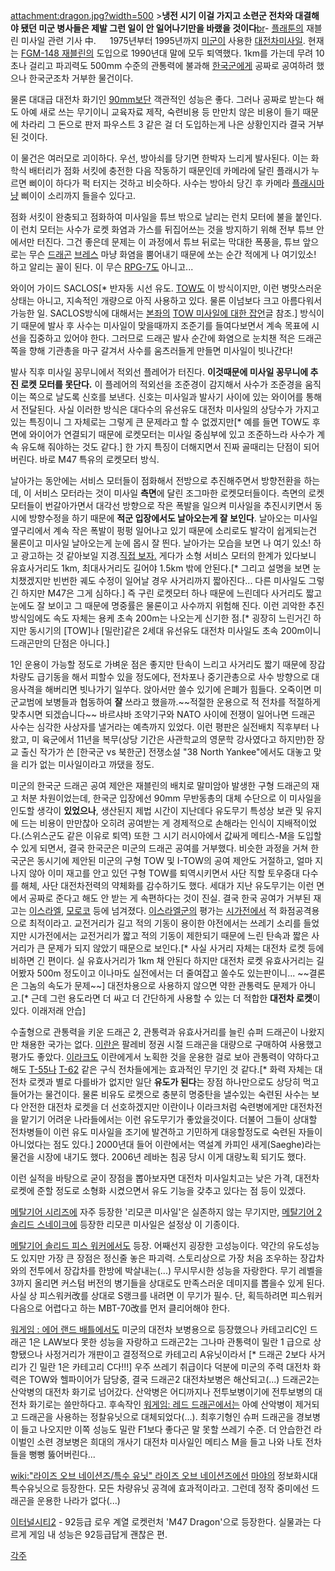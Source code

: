 attachment:dragon.jpg?width=500
>'''냉전 시기 이걸 가지고 소련군 전차와 대결해야 됐던 미군 병사들은 제발 그런 일이 안 일어나기만을 바랬을 것이다'''[[br]]- [[플래툰]]의 재블린 미사일 관련 기사 中.
　
1975년부터 1995년까지 [[미군]]이 사용한 [[대전차미사일]]. 현재는 [[FGM-148 재블린]]의 도입으로 1990년대 말에 모두 퇴역했다. 1km를 가는데 무려 10초나 걸리고 파괴력도 500mm 수준의 관통력에 불과해 [[한국군]]에게 공짜로 공여하려 했으나 한국군조차 거부한 물건이다.

물론 대대급 대전차 화기인 [[무반동총#s-4.2|90mm]]보단 객관적인 성능은 좋다. 그러나 공짜로 받는다 해도 아예 새로 쓰는 무기이니 교육자료 제작, 숙련비용 등 만만치 않은 비용이 들기 때문에 차라리 그 돈으로 판저 파우스트 3 같은 걸 더 도입하는게 나은 상황인지라 결국 거부 된 것이다.

이 물건은 여러모로 괴이하다. 우선, 방아쇠를 당기면 한박자 느리게 발사된다. 이는 화학식 배터리가 점화 서킷에 충전한 다음 작동하기 때문인데 카메라에 달린 플래시가 누르면 삐이이 하다가 퍽 터지는 것하고 비슷하다. 사수는 방아쇠 당긴 후 카메라 [[플래시(카메라)|플래시]]마냥 삐이이 소리까지 들을수 있다고.

점화 서킷이 완충되고 점화하여 미사일을 튜브 밖으로 날리는 런치 모터에 불을 붙인다. 이 런치 모터는 사수가 로켓 화염과 가스를 뒤집어쓰는 것을 방지하기 위해 전부 튜브 안에서만 터진다. 그건 좋은데 문제는 이 과정에서 튜브 뒤로는 막대한 폭풍을, 튜브 앞으로는 무슨 [[드래곤]] [[브레스]] 마냥 화염을 뿜어내기 때문에 쏘는 순간 적에게 나 여기있소! 하고 알리는 꼴이 된다. 이 무슨 [[RPG-7]]도 아니고...

와이어 가이드 SACLOS[* 반자동 시선 유도. [[TOW]]도 이 방식이지만, 이런 병맛스러운 상태는 아니고, 지속적인 개량으로 아직 사용하고 있다. 물론 이넘보다 크고 아름다워서 가능한 일. SACLOS방식에 대해서는 [[문제중년|본좌]]의 [http://gall.dcinside.com/list.php?id=military&no=11110&page=19140&bbs= TOW 미사일에 대한 잡언]글 참조.] 방식이기 때문에 발사 후 사수는 미사일이 맞을때까지 조준기를 들여다보면서 계속 목표에 시선을 집중하고 있어야 한다. 그러므로 드래곤 발사 순간에 화염으로 눈치챈 적은 드래곤 쪽을 향해 기관총을 마구 갈겨서 사수를 움츠러들게 만들면 미사일이 빗나간다!

발사 직후 미사일 꽁무니에서 적외선 플레어가 터진다. '''이것때문에 미사일 꽁무니에 추진 로켓 모터를 못단다.''' 이 플레어의 적외선을 조준경이 감지해서 사수가 조준경을 움직이는 쪽으로 날도록 신호를 보낸다. 신호는 미사일과 발사기 사이에 있는 와이어를 통해서 전달된다.
사실 이러한 방식은 대다수의 유선유도 대전차 미사일의 상당수가 가지고 있는 특징이니 그 자체로는 그렇게 큰 문제라고 할 수 없겠지만[* 예를 들면 TOW도 후면에 와이어가 연결되기 때문에 로켓모터는 미사일 중심부에 있고 조준하느라 사수가 계속 유도해 줘야하는 것도 같다.] 한 가지 특징이 더해지면서 진짜 골때리는 단점이 되어 버린다. 바로 M47 특유의 로켓모터 방식.

날아가는 동안에는 서비스 모터들이 점화해서 전방으로 추진해주면서 방향전환을 하는데, 이 서비스 모터라는 것이 미사일 '''측면'''에 달린 조그마한 로켓모터들이다. 측면의 로켓모터들이 번갈아가면서 대각선 방향으로 작은 폭발을 일으켜 미사일을 추진시키면서 동시에 방향수정을 하기 때문에 '''적군 입장에서도 날아오는게 잘 보인다'''. 날아오는 미사일 옆구리에서 계속 작은 폭발이 펑펑 일어나고 있기 때문에 소리로도 발각이 쉽게되는건 물론이고 미사일 날아오는게 눈에 몹시 잘 띈다. 날아가는 모습을 보면 나 여기 있소! 하고 광고하는 것 같아보일 지경.[http://www.youtube.com/watch?v=Ok4ZnMVxDl8 직접 보자.] 게다가 소형 서비스 모터의 한계가 있다보니 유효사거리도 1km, 최대사거리도 길어야 1.5km 밖에 안된다.[* 그리고 설명을 보면 눈치챘겠지만 빈번한 궤도 수정이 일어날 경우 사거리까지 짧아진다... 다른 미사일도 그렇긴 하지만 M47은 그게 심하다.] 즉 구린 로켓모터 하나 때문에 느린데다 사거리도 짧고 눈에도 잘 보이고 그 때문에 명중률은 물론이고 사수까지 위험해 진다. 이런 괴악한 추진방식임에도 속도 자체는 용케 초속 200m는 나오는게 신기한 점.[* 굉장히 느린거긴 하지만 동시기의 [TOW]나 [밀란]같은 2세대 유선유도 대전차 미사일도 초속 200m이니 드래곤만의 단점은 아니다.]  

1인 운용이 가능할 정도로 가벼운 점은 좋지만 탄속이 느리고 사거리도 짧기 때문에 장갑차량도 급기동을 해서 피할수 있을 정도에다, 전차포나 중기관총으로 사수 방향으로 대응사격을 해버리면 빗나가기 일쑤다. 앉아서만 쓸수 있기에 은폐가 힘들다. 오죽이면 미군교범에 보병들과 협동하여 '''잘''' 쓰라고 했을까.~~적절한 운용으로 적 전차를 적절하게 맞추시면 되겠습니다~~ 바르샤바 조약기구와 NATO 사이에 전쟁이 일어나면 드래곤 사수는 심각한 사상자를 낼거라는 예측까지 있었다. 이런 평판은 실전배치 직후부터 나왔고, 미 육군에서 11년을 복무(상당 기간은 사관학교의 영문학 강사였다고 하지만)한 장교 출신 작가가 쓴 [한국군 vs 북한군] 전쟁소설 "38 North Yankee"에서도 대놓고 맞을 리가 없는 미사일이라고 까댔을 정도.

미군의 한국군 드래곤 공여 제안은 재블린의 배치로 말미암아 발생한 구형 드래곤의 재고 처분 차원이었는데, 한국군 입장에선 90mm 무반동총의 대체 수단으로 이 미사일을 인도할 생각이 '''있었으나''', 생산된지 제법 시간이 지난데다 유도무기 특성상 보관 및 유지에 드는 비용이 만만찮아 오히려 공여받는 게 경제적으로 손해라는 인식이 지배적이었다.(스위스군도 같은 이유로 퇴역) 또한 그 시기 러시아에서 값싸게 메티스-M을 도입할 수 있게 되면서, 결국 한국군은 미군의 드래곤 공여를 거부했다. 비슷한 과정을 거쳐 한국군은 동시기에 제안된 미군의 구형 TOW 및 I-TOW의 공여 제안도 거절하고, 얼마 지나지 않아 이미 재고를 안고 있던 구형 TOW를 퇴역시키면서 사단 직할 토우중대 다수를 해체, 사단 대전차전력의 약체화를 감수하기도 했다. 세대가 지난 유도무기는 이런 면에서 공짜로 준다고 해도 안 받는 게 속편하다는 것이 진실. 결국 한국 공여가 거부된 재고는 [[이스라엘]], [[모로코]] 등에 넘겨졌다. [[이스라엘군]]의 평가는 [[시가전]]에서 적 화점공격용으로 최적이라고. 교전거리가 길고 적의 기동이 용이한 야전에서는 쓰레기 소리를 들었지만 시가전에서는 교전거리가 짧고 적의 기동이 제한되기 때문에 느린 탄속과 짧은 사거리가 큰 문제가 되지 않았기 때문으로 보인다.[* 사실 사거리 자체는 대전차 로켓 등에 비하면 긴 편이다. 실 유효사거리가 1km 채 안된다 하지만 대전차 로켓 유효사거리는 길어봤자 500m 정도이고 이나마도 실전에서는 더 줄여잡고 쏠수도 있는판이니... ~~결론은 그놈의 속도가 문제~~] 대전차용으로 사용하지 않으면 약한 관통력도 문제가 아니고.[* 근데 그런 용도라면 더 싸고 더 간단하게 사용할 수 있는 더 적합한 '''대전차 로켓'''이 있다. 이래저래 안습]

수출형으로 관통력을 키운 드래곤 2, 관통력과 유효사거리를 늘린 슈퍼 드래곤이 나왔지만 채용한 국가는 없다. [[이란]]은 팔레비 정권 시절 드래곤을 대량으로 구매하여 사용했고 평가도 좋았다. [[이라크]]도 이란에게서 노획한 것을 운용한 걸로 보아 관통력이 약하다고 해도 [[T-55]]나 [[T-62]] 같은 구식 전차들에게는 효과적인 무기인 것 같다.[* 화력 자체는 대전차 로켓과 별로 다를바가 없지만 일단 '''유도가 된다'''는 장점 하나만으로도 상당히 먹고 들어가는 물건이다. 물론 비유도 로켓으로 충분히 명중탄을 낼수있는 숙련된 사수는 보다 안전한 대전차 로켓을 더 선호하겠지만 이란이나 이라크처럼 숙련병에게만 대전차전을 맡기기 어려운 나라들에서는 이런 유도무기가 좋았을것이다. 더불어 그들이 상대할 전차병들이 이런 유도 미사일을 조기에 발견하고 기민하게 대응할정도로 숙련된 자들이 아니었다는 점도 있다.] 2000년대 들어 이란에서는 역설계 카피인 새게(Saeghe)라는 물건을 시장에 내기도 했다. 2006년 레바논 침공 당시 이게 대량노획 되기도 했다.

이런 실적을 바탕으로 굳이 장점을 뽑아보자면 대전차 미사일치고는 낮은 가격, 대전차 로켓에 준할 정도로 소형화 시켰으면서 유도 기능을 갖추고 있다는 점 등이 있겠다.


{{{#!html
<object width="480" height="385"><param name="movie" value="http://www.youtube.com/v/HwSCsV2rGY8&hl=en_US&fs=1&"></param><param name="allowFullScreen" value="true"></param><param name="allowscriptaccess" value="always"></param><embed src="http://www.youtube.com/v/HwSCsV2rGY8&hl=en_US&fs=1&" type="application/x-shockwave-flash" allowscriptaccess="always" allowfullscreen="true" width="480" height="385"></embed></object>
}}}

[[메탈기어 시리즈]]에 자주 등장한 '리모콘 미사일'은 실존하지 않는 무기지만, [[메탈기어 2 솔리드 스네이크]]에 등장한 리모콘 미사일은 설정상 이 기종이다.

[[메탈기어 솔리드 피스 워커]]에서도 등장. 어째선지 굉장한 고성능이다. 약간의 유도성능도 있지만 가장 큰 장점은 정신줄 놓은 파괴력. 스토리상으로 가장 처음 조우하는 장갑차와의 전투에서 장갑차를 한방에 박살내는(...) 무시무시한 성능을 자랑한다. 무기 레벨을 3까지 올리면 커스텀 버전의 병기들을 상대로도 만족스러운 데미지를 뽑을수 있게 된다. 사실 상 피스워커改를 상대로 S랭크를 내려면 이 무기가 필수. 단, 획득하려면 피스워커 다음으로 어렵다고 하는 MBT-70改를 먼저 클리어해야 한다.

[[워게임 : 에어 랜드 배틀]]에서도 미군의 대전차 보병용으로 등장했으나 카테고리C인 드래곤 1은 LAW보다 못한 성능을 자랑하고 드래곤2는 그나마 관통력이 밀란 1 급으로 상향됐으나  사정거리가 개판이고 결정적으로 카테고리 A유닛이라서 [* 드래곤 2보다 사거리가 긴 밀란 1은 카테고리 C다!!!] 우주 쓰레기 취급이다  덕분에 미군의 주력 대전차 화력은 TOW와 헬파이어가 담당중, 결국 드래곤2 대전차보병은 해산되고(...) 드래곤2는 산악병의 대전차 화기로 넘어갔다. 산악병은 어디까지나 전투보병이기에 전투보병의 대전차 화기로는 쓸만하다고. 후속작인 [[워게임: 레드 드래곤]]에서는 아예 산악병이 제거되고 드래곤을 사용하는 정찰유닛으로 대체되었다(...). 최후기형인 슈퍼 드래곤을 경보병이 들고 나오지만 이쪽 성능도 밀란 F1보다 좋다곤 말 못할 쓰레기 수준. 더 안습한건 라이벌인 소련 경보병은 희대의 개사기 대전차 미사일인 메티스 M을 들고 나와 나토 전차들을 뻥뻥 뚫어버린다... 

[[wiki:"라이즈 오브 네이션즈/특수 유닛" 라이즈 오브 네이션즈]]에선 [[마야]]의 정보화시대 특수유닛으로 등장한다. 모든 차량유닛 공격에 효과적이라고. 그런데 정작 중미에선 드래곤을 운용한 나라가 없다(...) 

[[이터널시티2]] - 92등급 로우 계열 로켓런처 'M47 Dragon'으로 등장한다. 실물과는 다르게 게임 내 성능은 92등급답게 괜찮은 편.


[[각주]]
